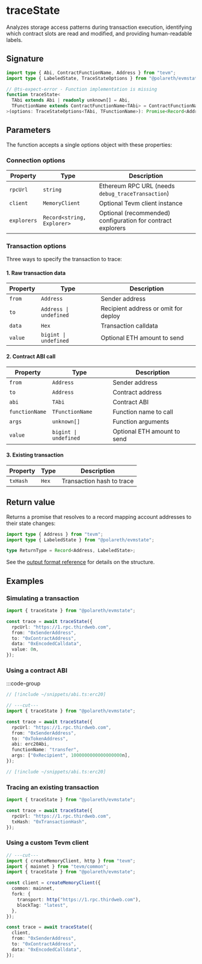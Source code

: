 # traceState

Analyzes storage access patterns during transaction execution, identifying which contract slots are read and modified, and providing human-readable labels.

## Signature

```typescript twoslash
import type { Abi, ContractFunctionName, Address } from "tevm";
import type { LabeledState, TraceStateOptions } from "@polareth/evmstate";

// @ts-expect-error - Function implementation is missing
function traceState<
  TAbi extends Abi | readonly unknown[] = Abi,
  TFunctionName extends ContractFunctionName<TAbi> = ContractFunctionName<TAbi>,
>(options: TraceStateOptions<TAbi, TFunctionName>): Promise<Record<Address, LabeledState>>;
```

## Parameters

The function accepts a single options object with these properties:

### Connection options

| Property    | Type                       | Description                                                 |
| ----------- | -------------------------- | ----------------------------------------------------------- |
| `rpcUrl`    | `string`                   | Ethereum RPC URL (needs `debug_traceTransaction`)           |
| `client`    | `MemoryClient`             | Optional Tevm client instance                               |
| `explorers` | `Record<string, Explorer>` | Optional (recommended) configuration for contract explorers |

### Transaction options

Three ways to specify the transaction to trace:

#### 1. Raw transaction data

| Property | Type                   | Description                          |
| -------- | ---------------------- | ------------------------------------ |
| `from`   | `Address`              | Sender address                       |
| `to`     | `Address \| undefined` | Recipient address or omit for deploy |
| `data`   | `Hex`                  | Transaction calldata                 |
| `value`  | `bigint \| undefined`  | Optional ETH amount to send          |

#### 2. Contract ABI call

| Property       | Type                  | Description                 |
| -------------- | --------------------- | --------------------------- |
| `from`         | `Address`             | Sender address              |
| `to`           | `Address`             | Contract address            |
| `abi`          | `TAbi`                | Contract ABI                |
| `functionName` | `TFunctionName`       | Function name to call       |
| `args`         | `unknown[]`           | Function arguments          |
| `value`        | `bigint \| undefined` | Optional ETH amount to send |

#### 3. Existing transaction

| Property | Type  | Description               |
| -------- | ----- | ------------------------- |
| `txHash` | `Hex` | Transaction hash to trace |

## Return value

Returns a promise that resolves to a record mapping account addresses to their state changes:

```typescript twoslash
import type { Address } from "tevm";
import type { LabeledState } from "@polareth/evmstate";

type ReturnType = Record<Address, LabeledState>;
```

See the [output format reference](/reference/output-format) for details on the structure.

## Examples

### Simulating a transaction

```typescript twoslash
import { traceState } from "@polareth/evmstate";

const trace = await traceState({
  rpcUrl: "https://1.rpc.thirdweb.com",
  from: "0xSenderAddress",
  to: "0xContractAddress",
  data: "0xEncodedCalldata",
  value: 0n,
});
```

### Using a contract ABI

:::code-group
```typescript twoslash [example.ts]
// [!include ~/snippets/abi.ts:erc20]

// ---cut---
import { traceState } from "@polareth/evmstate";

const trace = await traceState({
  rpcUrl: "https://1.rpc.thirdweb.com",
  from: "0xSenderAddress",
  to: "0xTokenAddress",
  abi: erc20Abi,
  functionName: "transfer",
  args: ["0xRecipient", 1000000000000000000n],
});
```

```typescript twoslash [abi.ts]
// [!include ~/snippets/abi.ts:erc20]
```

### Tracing an existing transaction

```typescript twoslash
import { traceState } from "@polareth/evmstate";

const trace = await traceState({
  rpcUrl: "https://1.rpc.thirdweb.com",
  txHash: "0xTransactionHash",
});
```

### Using a custom Tevm client

```typescript twoslash
// ---cut---
import { createMemoryClient, http } from "tevm";
import { mainnet } from "tevm/common";
import { traceState } from "@polareth/evmstate";

const client = createMemoryClient({
  common: mainnet,
  fork: {
    transport: http("https://1.rpc.thirdweb.com"),
    blockTag: "latest",
  },
});

const trace = await traceState({
  client,
  from: "0xSenderAddress",
  to: "0xContractAddress",
  data: "0xEncodedCalldata",
});
```
